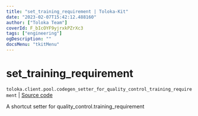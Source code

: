 ```yaml
---
title: "set_training_requirement | Toloka-Kit"
date: "2023-02-07T15:42:12.488160"
author: ["Toloka Team"]
coverId: F_bIcOYF9yjrxkPZrXc3
tags: ["engineering"]
ogDescription: ""
docsMenu: "tkitMenu"
---
```


# set_training_requirement
`toloka.client.pool.codegen_setter_for_quality_control_training_requirement` | [Source code](https://github.com/Toloka/toloka-kit/blob/v1.1.3/src/client/pool/__init__.py#L0)

A shortcut setter for quality_control.training_requirement